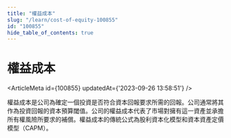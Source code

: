 ```yaml
---
title: "權益成本"
slug: "/learn/cost-of-equity-100855"
id: "100855"
hide_table_of_contents: true
---
```



# 權益成本

<ArticleMeta id={100855} updatedAt={'2023-09-26 13:58:51'} />
<div className='border-solid border-b border-t-0 my-4 border-[var(--ifm-color-gray-300)]' />

權益成本是公司為確定一個投資是否符合資本回報要求所需的回報。公司通常將其作為投資回報的資本預算閾值。公司的權益成本代表了市場對擁有這一資產並承擔所有權風險所要求的補償。權益成本的傳統公式為股利資本化模型和資本資產定價模型（CAPM）。
